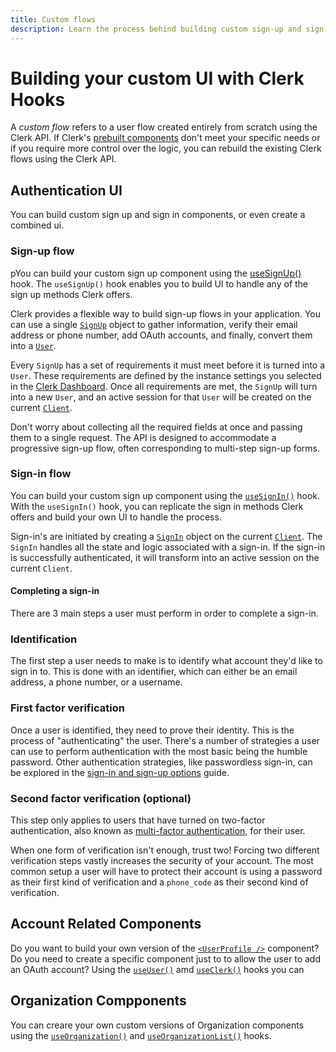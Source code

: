 ```yaml
---
title: Custom flows
description: Learn the process behind building custom sign-up and sign-in flows with Clerk.
---
```


# Building your custom UI with Clerk Hooks

A *custom flow* refers to a user flow created entirely from scratch using the Clerk API. If Clerk's [prebuilt components](/docs/components/overview) don't meet your specific needs or if you require more control over the logic, you can rebuild the existing Clerk flows using the Clerk API.


## Authentication UI

You can build custom sign up and sign in components, or even create a combined ui.

### Sign-up flow

pYou can build your custom sign up component using the [useSignUp()](/docs/references/react/use-sign-up) hook. The `useSignUp()` hook enables you to build UI to handle any of the sign up methods Clerk offers.

Clerk provides a flexible way to build sign-up flows in your application. You can use a single [`SignUp`](/docs/references/javascript/sign-up/sign-up) object to gather information, verify their email address or phone number, add OAuth accounts, and finally, convert them into a [`User`](/docs/references/javascript/user/user).

Every `SignUp` has a set of requirements it must meet before it is turned into a `User`. These requirements are defined by the instance settings you selected in the [Clerk Dashboard](https://dashboard.clerk.com/). Once all requirements are met, the `SignUp` will turn into a new `User`, and an active session for that `User` will be created on the current [`Client`](/docs/references/javascript/client).

Don't worry about collecting all the required fields at once and passing them to a single request. The API is designed to accommodate a progressive sign-up flow, often corresponding to multi-step sign-up forms.

### Sign-in flow

You can build your custom sign up component using the [`useSignIn()`](/docs/references/react/use-sign-in) hook. With the `useSignIn()` hook, you can replicate the sign in methods Clerk offers and build your own UI to handle the process.

Sign-in's are initiated by creating a [`SignIn`](/docs/references/javascript/sign-up/sign-up) object on the current [`Client`](/docs/references/javascript/client). The `SignIn` handles all the state and logic associated with a sign-in. If the sign-in is successfully authenticated, it will transform into an active session on the current `Client`.

#### Completing a sign-in

There are 3 main steps a user must perform in order to complete a sign-in.

<Steps>

### Identification

The first step a user needs to make is to identify what account they'd like to sign in to. This is done with an identifier, which can either be an email address, a phone number, or a username.

### First factor verification

Once a user is identified, they need to prove their identity. This is the process of "authenticating" the user. There's a number of strategies a user can use to perform authentication with the most basic being the humble password. Other authentication strategies, like passwordless sign-in, can be explored in the [sign-in and sign-up options](/docs/authentication/configuration/sign-up-sign-in-options#authentication-strategies) guide.

### Second factor verification (optional)

This step only applies to users that have turned on two-factor authentication, also known as [multi-factor authentication](/docs/custom-flows/mfa), for their user.

When one form of verification isn't enough, trust two! Forcing two different verification steps vastly increases the security of your account. The most common setup a user will have to protect their account is using a password as their first kind of verification and a `phone_code` as their second kind of verification.

</Steps>

## Account Related Components

Do you want to build your own version of the [`<UserProfile />`](/docs/components/user/user-profile) component? Do you need to create a specific component just to to allow the user to add an OAuth account? Using the [`useUser()`](/docs/references/react/use-user) amd [`useClerk()`](/docs/references/react/use-clerk) hooks you can

## Organization Compponents

You can creare your own custom versions of Organization components using the [`useOrganization()`](/docs/references/react/use-organization) and [`useOrganizationList()`](/docs/references/react/use-organization-list) hooks.
